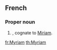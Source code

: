==French==

===Proper noun===
{{infl|fr|proper noun}}

# {{given name|female|lang=fr}}, cognate to [[Miriam]].

[[fr:Myriam]]
[[th:Myriam]]